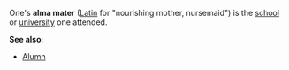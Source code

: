 One's '''alma mater''' ([[Latin language|Latin]] for "nourishing mother, nursemaid") is the [[school]] or [[university]] one attended.

'''See also''':

* [[Alumn]]